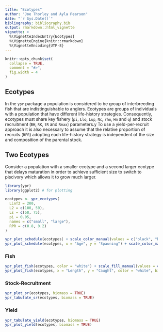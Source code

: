 ```yaml
---
title: "Ecotypes"
author: "Joe Thorley and Ayla Pearson"
date: "`r Sys.Date()`"
bibliography: bibliography.bib
output: rmarkdown::html_vignette
vignette: >
  %\VignetteIndexEntry{Ecotypes}
  %\VignetteEngine{knitr::rmarkdown}
  %\VignetteEncoding{UTF-8}
---
```


```r
knitr::opts_chunk$set(
  collapse = TRUE,
  comment = "#>",
  fig.width = 4
)
```

## Ecotypes

In the `ypr` package a population is considered to be group of interbreeding fish that are indistinguishable to anglers. 
Ecotypes are groups of individuals with a population that have different life-history strategies.
Consequently, ecotypes must share key fishery (`pi`, `Llo`, `Lup`, `Nc`, `rho`, `Hm` and `q`) and stock recruitment (`BH`, `RK`, `tR` and `Rmax`) parameters.y 
To use a yield-per-recruit approach it is also necessary to assume that the relative proportion of recruits (`RPR`) adopting each life-history strategy is independent of the size and composition of the parental stock.

## Two Ecotypes

Consider a population with a smaller ecotype and a second larger ecotype that delays maturation in order to achieve sufficient size to switch to piscivory which allows it to grow much larger.

```r
library(ypr)
library(ggplot2) # for plotting

ecotypes <- ypr_ecotypes(
  Linf2 = 200,
  L2 = c(100, 50),
  Ls = c(50, 75),
  pi = 0.05,
  names = c("small", "large"),
  RPR = c(0.8, 0.2)
)

ypr_plot_schedule(ecotypes) + scale_color_manual(values = c("black", "blue"))
ypr_plot_schedule(ecotypes, x = "Age", y = "Spawning") + scale_color_manual(values = c("black", "blue"))
```

### Fish

```r
ypr_plot_fish(ecotypes, color = "white") + scale_fill_manual(values = c("black", "blue"))
ypr_plot_fish(ecotypes, x = "Length", y = "Caught", color = "white", binwidth = 15) + scale_fill_manual(values = c("black", "blue"))
```

### Stock-Recruitment

```r
ypr_plot_sr(ecotypes, biomass = TRUE)
ypr_tabulate_sr(ecotypes, biomass = TRUE)
```

### Yield

```r
ypr_tabulate_yield(ecotypes, biomass = TRUE)
ypr_plot_yield(ecotypes, biomass = TRUE)
```

